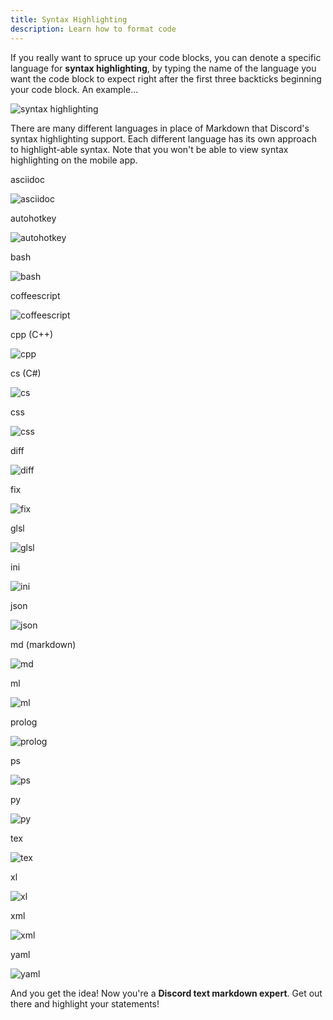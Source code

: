 ```yaml
---
title: Syntax Highlighting
description: Learn how to format code
---
```


If you really want to spruce up your code blocks, you can denote a specific language for **syntax highlighting**, by typing the name of the language you want the code block to expect right after the first three backticks beginning your code block. An example...

![syntax highlighting](https://i.imgur.com/cT1lDcy.png)

There are many different languages in place of Markdown that Discord's syntax highlighting support. Each different language has its own approach to highlight-able syntax. Note that you won't be able to view syntax highlighting on the mobile app.

asciidoc

![asciidoc](https://i.imgur.com/jT1UHko.png)

autohotkey

![autohotkey](https://i.imgur.com/TKEKFok.png)

bash

![bash](https://i.imgur.com/sMlKwsf.png)

coffeescript

![coffeescript](https://i.imgur.com/nuqQSjY.png)

cpp (C++)

![cpp](https://i.imgur.com/wwrzgrQ.png)

cs (C#)

![cs](https://i.imgur.com/6skWo5z.png)

css

![css](https://i.imgur.com/Nr7DsZA.png)

diff

![diff](https://i.imgur.com/JfoaZ63.png)

fix

![fix](https://i.imgur.com/v3Qw5tC.png)

glsl

![glsl](https://i.imgur.com/AdUfLEM.png)

ini

![ini](https://i.imgur.com/Pd8sbyQ.png)

json

![json](https://i.imgur.com/Jkuipkp.png)

md (markdown)

![md](https://i.imgur.com/wLunJuH.png)

ml

![ml](https://i.imgur.com/BQFfCnj.png)

prolog

![prolog](https://i.imgur.com/K3UyAdH.png)

ps

![ps](https://i.imgur.com/XmKiby8.png)

py

![py](https://i.imgur.com/G81EjVL.png)

tex

![tex](https://i.imgur.com/rxL4JoI.png)

xl

![xl](https://i.imgur.com/fGSFsKN.png)

xml

![xml](https://i.imgur.com/UELn5Un.png)

yaml

![yaml](https://i.imgur.com/aT0Nmjy.png)

And you get the idea! Now you're a **Discord text markdown expert**. Get out there and highlight your statements!
